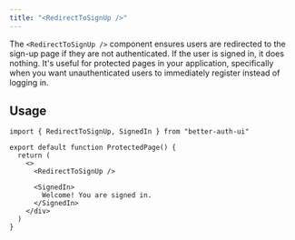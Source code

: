 ```yaml
---
title: "<RedirectToSignUp />"
---
```


The `<RedirectToSignUp />` component ensures users are redirected to the sign-up page if they are not authenticated. If the user is signed in, it does nothing. It's useful for protected pages in your application, specifically when you want unauthenticated users to immediately register instead of logging in.

## Usage

```tsx
import { RedirectToSignUp, SignedIn } from "better-auth-ui"

export default function ProtectedPage() {
  return (
    <>
      <RedirectToSignUp />

      <SignedIn>
        Welcome! You are signed in.
      </SignedIn>
    </div>
  )
}
```